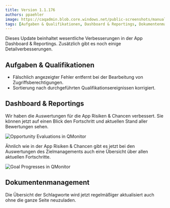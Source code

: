---
title: Version 1.1.176
authors: ppaehler
image: https://caqadmin.blob.core.windows.net/public-screenshots/manual-screenshots/goalDashboard.png
tags: [Aufgaben & Qualifikationen, Dashboard & Reportings, Dokumentenmanagement]
---

Dieses Update beinhaltet wesentliche Verbesserungen in der App Dashboard & Reportings.
Zusätzlich gibt es noch einige Detailverbesserungen.

<!--truncate-->

## Aufgaben & Qualifikationen

- Fälschlich angezeigter Fehler entfernt bei der Bearbeitung von Zugriffsberechtigungen.
- Sortierung nach durchgeführten Qualifikationsereignissen korrigiert.

## Dashboard & Reportings

Wir haben die Auswertungen für die App Risiken & Chancen verbessert. Sie können jetzt auf einen Blick den Fortschritt und aktuellen Stand aller Bewertungen sehen.

![Opportunity Evaluations in QMonitor](https://caqadmin.blob.core.windows.net/public-screenshots/manual-screenshots/opportunityDashboard.png)

Ähnlich wie in der App Risiken & Chancen gibt es jetzt bei den Auswertungen des Zielmanagements auch eine Übersicht über allen aktuellen Fortschritte.

![Goal Progresses in QMonitor](https://caqadmin.blob.core.windows.net/public-screenshots/manual-screenshots/goalDashboard.png)

## Dokumentenmanagement

Die Übersicht der Schlagworte wird jetzt regelmäßiger aktualisiert auch ohne die ganze Seite neuzuladen.
